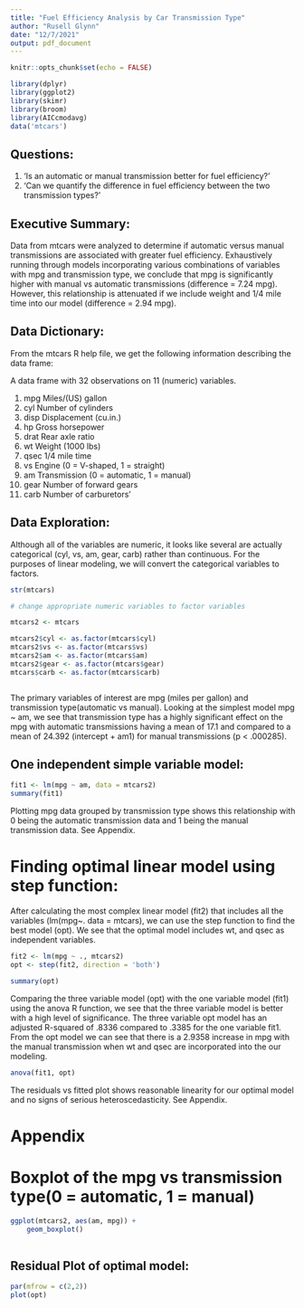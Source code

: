 ```yaml
---
title: "Fuel Efficiency Analysis by Car Transmission Type"
author: "Rusell Glynn"
date: "12/7/2021"
output: pdf_document
---
```


```r
knitr::opts_chunk$set(echo = FALSE)

library(dplyr)
library(ggplot2)
library(skimr)
library(broom)
library(AICcmodavg)
data('mtcars')

```

## Questions:

1. 'Is an automatic or manual transmission better for fuel efficiency?'
2. 'Can we quantify the difference in fuel efficiency between the two transmission types?'


## Executive Summary:

Data from mtcars were analyzed to determine if automatic versus manual transmissions are associated with greater fuel efficiency. Exhaustively running through models incorporating various combinations of variables with mpg and transmission type, we conclude that mpg is significantly higher with manual vs automatic transmissions (difference = 7.24 mpg). However, this relationship is attenuated if we include weight and 1/4 mile time into our model (difference = 2.94 mpg).


## Data Dictionary:

From the mtcars R help file, we get the following information describing the data frame:

A data frame with 32 observations on 11 (numeric) variables.

1.	mpg	Miles/(US) gallon
2.	cyl	Number of cylinders
3.	disp	Displacement (cu.in.)
4.	hp	Gross horsepower
5.	drat	Rear axle ratio
6.	wt	Weight (1000 lbs)
7.	qsec	1/4 mile time
8.	vs	Engine (0 = V-shaped, 1 = straight)
9.	am	Transmission (0 = automatic, 1 = manual)
10.	gear	Number of forward gears
11.	carb	Number of carburetors'

## Data Exploration:

Although all of the variables are numeric, it looks like several are actually categorical (cyl, vs, am, gear, carb) rather than continuous. For the purposes of linear modeling, we will convert the categorical variables to factors.

``` r

str(mtcars)

# change appropriate numeric variables to factor variables

mtcars2 <- mtcars

mtcars2$cyl <- as.factor(mtcars$cyl)
mtcars2$vs <- as.factor(mtcars$vs)
mtcars2$am <- as.factor(mtcars$am)
mtcars2$gear <- as.factor(mtcars$gear)
mtcars$carb <- as.factor(mtcars$carb)

```


```r

```

The primary variables of interest are mpg (miles per gallon) and transmission type(automatic vs manual). Looking at the simplest model mpg ~ am, we see that transmission type has a highly significant effect on the mpg with automatic transmissions having a mean of 17.1 and compared to a mean of 24.392 (intercept + am1) for manual transmissions (p < .000285).

## One independent simple variable model:

```r

fit1 <- lm(mpg ~ am, data = mtcars2)
summary(fit1)

```

Plotting mpg data grouped by transmission type shows this relationship with 0 being the automatic transmission data and 1 being the manual transmission data. See Appendix.

# Finding optimal linear model using step function:

After calculating the most complex linear model (fit2) that includes all the variables (lm(mpg~. data = mtcars), we can use the step function to find the best model (opt). We see that the optimal model includes wt, and qsec as independent variables.

```r

fit2 <- lm(mpg ~ ., mtcars2)
opt <- step(fit2, direction = 'both')

```

```r
summary(opt)

```
Comparing the three variable model (opt) with the one variable model (fit1) using the anova R function, we see that the three variable model is better with a high level of significance. The three variable opt model has an adjusted R-squared of .8336 compared to .3385 for the one variable fit1. From the opt model we can see that there is a 2.9358 increase in mpg with the manual transmission when wt and qsec are incorporated into the our modeling.


```r

anova(fit1, opt)

```

The residuals vs fitted plot shows reasonable linearity for our optimal model and no signs of serious heteroscedasticity. See Appendix.

# Appendix


# Boxplot of the mpg vs transmission type(0 = automatic, 1 = manual)

```r

ggplot(mtcars2, aes(am, mpg)) +
    geom_boxplot() 
    
```

## Residual Plot of optimal model:


```r
par(mfrow = c(2,2))
plot(opt)

```